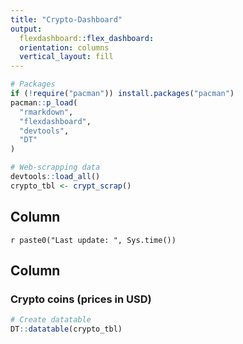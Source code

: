 ```yaml
---
title: "Crypto-Dashboard"
output: 
  flexdashboard::flex_dashboard:
  orientation: columns
  vertical_layout: fill
---
```

  
```r
# Packages
if (!require("pacman")) install.packages("pacman")
pacman::p_load(
  "rmarkdown",
  "flexdashboard",
  "devtools",
  "DT"
)

# Web-scrapping data
devtools::load_all()
crypto_tbl <- crypt_scrap()
```

Column {.sidebar data-width=180}
-----------------------------------------------------------------------
  
`r paste0("Last update: ", Sys.time())`

Column
-----------------------------------------------------------------------
  
### Crypto coins (prices in USD)
  
```r
# Create datatable
DT::datatable(crypto_tbl)

```